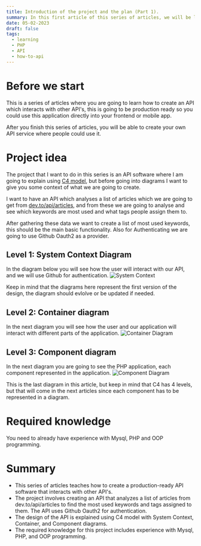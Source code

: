 ```yaml
---
title: Introduction of the project and the plan (Part 1).
summary: In this first article of this series of articles, we will be laying out the project idea and the plan what we are going to achieve.
date: 05-02-2023
draft: false
tags:
  - learning
  - PHP
  - API
  - how-to-api
---
```


<TOCInline toc={props.toc} />

# Before we start

This is a series of articles where you are going to learn how to create an API which interacts with other API's,
this is going to be production ready so you could use this application directly into your frontend or mobile app.

After you finish this series of articles, you will be able to create your own API service where people could use it.

# Project idea

The project that I want to do in this series is an API software where I am going to explain using [C4 model](https://c4model.com/),
but before going into diagrams I want to give you some context of what we are going to create.

I want to have an API which analyses a list of articles which we are going to get from [dev.to/api/articles](https://dev.to/api/articles),
and from these we are going to analyse and see which keywords are most used and what tags people assign them to.

After gathering these data we want to create a list of most used keywords, this should be the main basic functionality.
Also for Authenticating we are going to use Github Oauth2 as a provider.

## Level 1: System Context Diagram

In the diagram below you will see how the user will interact with our API, and we will use Github for authentication.
![System Context](../../static/images/c4-keyword-analyser-system-context.jpg)

Keep in mind that the diagrams here represent the first version of the design, the diagram should evlolve or be updated if needed.

## Level 2: Container diagram

In the next diagram you will see how the user and our application will interact with different parts of the application.
![Container Diagram](../../static/images/c4-level2-keyword-analyser.jpg)

## Level 3: Component diagram

In the next diagram you are going to see the PHP application, each component represented in the application.
![Component Diagram](../../static/images/c4-level3-component-diagram.jpg)

This is the last diagram in this article, but keep in mind that C4 has 4 levels,
but that will come in the next articles since each component has to be represented in a diagram.

# Required knowledge

You need to already have experience with Mysql, PHP and OOP programming.

# Summary

- This series of articles teaches how to create a production-ready API software that interacts with other API's.
- The project involves creating an API that analyzes a list of articles from dev.to/api/articles to find the most used keywords and tags assigned to them. The API uses Github Oauth2 for authentication.
- The design of the API is explained using C4 model with System Context, Container, and Component diagrams.
- The required knowledge for this project includes experience with Mysql, PHP, and OOP programming.
